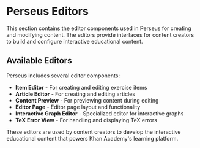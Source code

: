 
<Meta title="Editors/Overview" />

# Perseus Editors

This section contains the editor components used in Perseus for creating and modifying content. The editors provide interfaces for content creators to build and configure interactive educational content.

## Available Editors

Perseus includes several editor components:

- **Item Editor** - For creating and editing exercise items
- **Article Editor** - For creating and editing articles
- **Content Preview** - For previewing content during editing
- **Editor Page** - Editor page layout and functionality
- **Interactive Graph Editor** - Specialized editor for interactive graphs
- **TeX Error View** - For handling and displaying TeX errors

These editors are used by content creators to develop the interactive educational content that powers Khan Academy's learning platform.

